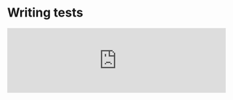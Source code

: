 
# Writing tests

<iframe
  width='100%'
  style={{
    aspectRatio: '16 / 9',
  }}
  src='https://www.youtube.com/embed/NmB18jfnGc0?si=E-gNtVeDlqqA7825'
  title='Writing Tests | Todo App with React, TypeScript, TDD | Frontend Hire'
  frameborder='0'
  allow='accelerometer; autoplay; clipboard-write; encrypted-media; gyroscope; picture-in-picture; web-share'
  allowfullscreen
/>

Let us see where we are currently, run the dev server and open the respective dev URL as shown by Vite in your browser.

```sh
npm run dev
```

Also, buckle up, this is going to be a long ride.

## Render Test

Now, as a frontend developer it is easier to work with visible things. We already know that the component is visible in the browser.

But, why do even need to test it? Writing tests for this seems futile. Right now, the component is very simple. But, as the component grows, it will become more complex and we cannot be sure that any new changes will not cause regressions.

So, writing tests to confirm our current behavior is a good idea. Let us write a test to confirm that the input and button are rendering in the browser.

<Steps>

### Test Structure

Create a new file `App.test.tsx` in the `src` folder. This will pretty much contains the tests for the entire App component.

```tsx showLineNumbers {1-5} filename="./src/App.test.tsx"
import { describe, test } from 'vitest';

describe('App', () => {
  test('should render input field and add button', () => {});
});
```

As we previously wrote a sample test for the `sum` function. Every test should have a meaningful name. The test name should describe what the test is doing. In this case, we are testing if the App component renders the input field and the add button. (read more about [test API here](https://vitest.dev/api/#test))

Describe is used to group tests. It is not necessary to use describe, but it is a good practice to group tests. It helps in organizing the tests and also helps in debugging. (read more about [describe API here](https://vitest.dev/api/#describe))

### Render Component for Testing

We need to render the component in the test. We can use the `render` function from `@testing-library/react` to render the component. (read more about [render API here](https://testing-library.com/docs/react-testing-library/api#render))

```tsx showLineNumbers {2-3,7} filename="./src/App.test.tsx"
import { describe, test } from 'vitest';
import { render } from '@testing-library/react';
import App from './App';

describe('App', () => {
  test('should render input field and add button', () => {
    render(<App />);
  });
});
```

### Query the DOM

We need to query the DOM to check if the input field and the button are present.

There are various queries that we can use. In general, following the guidelines of RTL (read the [priority here](https://testing-library.com/docs/queries/about#priority)) for the query priority order is a good idea.

To summarise at a high level, we need to use the queries that are closest to the user. In our case:

- We'll use `getByRole` to query the input and the button.

```tsx showLineNumbers {9-10} filename="./src/App.test.tsx"
import { describe, expect, test } from 'vitest';
import { render, screen } from '@testing-library/react';
import App from './App';

describe('App', () => {
  test('should render input field and add button', () => {
    render(<App />);

    const input = screen.getByRole('textbox', { name: 'Add Task:' });
    const button = screen.getByRole('button', { name: 'Add' });
  });
});
```

### Assert

We have the elements. Now, we need to assert that they are present in the DOM. We can use the `expect` function from `vitest` to assert. (read more about [expect API here](https://vitest.dev/api/expect.html#expect))

And also use the `toBeDefined` matcher to check if the element is defined or not. (read more about [toBeDefined matcher here](https://vitest.dev/api/expect.html#tobedefined))

```tsx showLineNumbers {12-13} filename="./src/App.test.tsx"
import { describe, expect, test } from 'vitest';
import { render, screen } from '@testing-library/react';
import App from './App';

describe('App', () => {
  test('should render input field and add button', () => {
    render(<App />);

    const input = screen.getByRole('textbox', { name: 'Add Task:' });
    const button = screen.getByRole('button', { name: 'Add' });

    expect(input).toBeDefined();
    expect(button).toBeDefined();
  });
});
```

### Run the Test

Now, run the test and see if it passes.

```sh
npm run test
```

The test should pass with an output like this:
![Test Pass](./screenshots/writing-tests-1.png)

### Improving the Test

Now, `toBeDefined` is not the best matcher to use here. We can use `toBeInTheDocument` matcher from `@testing-library/jest-dom` to check if the element is present in the DOM. (read more about [toBeInTheDocument matcher here](https://testing-library.com/docs/queries/about#priority))

- Read [this stackoverflow answer here](https://stackoverflow.com/questions/73783371/difference-between-tobeinthedocument-and-tobedefined) to understand the difference between `toBeDefined` and `toBeInTheDocument`.

So, let us install `@testing-library/jest-dom` and use the `toBeInTheDocument` matcher.

```sh
npm install -D @testing-library/jest-dom
```

We will actually import the `vitest` compatible version of `@testing-library/jest-dom` from `@testing-library/jest-dom/vitest`. (read more about [vitest compatible version here](https://github.com/testing-library/jest-dom?tab=readme-ov-file#with-vitest))

And it would import the entire thing.

```tsx showLineNumbers {3,12-13} filename="./src/App.test.tsx"
import { describe, expect, test } from 'vitest';
import { render, screen } from '@testing-library/react';
import '@testing-library/jest-dom/vitest';
import App from './App';

describe('App', () => {
  test('should render input field and add button', () => {
    render(<App />);
    const input = screen.getByRole('textbox', { name: 'Add Task:' });
    const button = screen.getByRole('button', { name: 'Add' });

    expect(input).toBeInTheDocument();
    expect(button).toBeInTheDocument();
  });
});
```

Run the test again and it should pass.

The `jest-dom` import (line 3 in the above snippet) usually happens in a separate setup file for all the tests in our application. We will do that now as a good practice.

Create a new file `setupTests.ts` at the root of the project and add the import there.

```ts showLineNumbers {1} filename="./setupTests.ts"
import '@testing-library/jest-dom/vitest';
```

And remove the import from the test file.

```tsx showLineNumbers {3} filename="./src/App.test.tsx"
import { describe, expect, test } from 'vitest';
import { render, screen } from '@testing-library/react';
// removed the import from here
import App from './App';

describe('App', () => {
  test('should render input field and add button', () => {
    render(<App />);
    const input = screen.getByRole('textbox', { name: 'Add Task:' });
    const button = screen.getByRole('button', { name: 'Add' });

    expect(input).toBeInTheDocument();
    expect(button).toBeInTheDocument();
  });
});
```

We also have to update our `vite.config.ts` to use this file as a setup file. (read more about [setup files here](https://vitest.dev/config/#setupfiles))

```tsx showLineNumbers {10} filename="./vite.config.ts"
/// <reference types="vitest" />
import { defineConfig } from 'vite';
import react from '@vitejs/plugin-react';

// https://vitejs.dev/config/
export default defineConfig({
  plugins: [react()],
  test: {
    environment: 'jsdom',
    setupFiles: './setupTests.ts',
  },
});
```

Run the test again and it should pass. But you'll see an error related to TypeScript despite the tess passing.
![TypeScript error](./screenshots/writing-tests-2.png)

This is because the `setupTests.ts` file is not being included by TypeScript in our project. Let's update our `tsconfig.json` to include this file.

```json {5} filename="./tsconfig.json"
{
  "compilerOptions": {
    /* Some of the options omitted for brevity */
  },
  "include": ["src", "./setupTests.ts"],
  "references": [{ "path": "./tsconfig.node.json" }]
}
```

Save the file and the error should go away.

</Steps>

Great, we wrote our first test that is actually useful. But, we are not done yet. We need to test the further functionality of the component.

Before we move on, let us use an eslint plugin to help us write better tests. Install `eslint-plugin-testing-library` and `eslint-plugin-jest-dom` as dev dependencies. These plugins will help us write better tests.

```sh
npm install -D eslint-plugin-testing-library eslint-plugin-jest-dom
```

And let us add them to our `.eslintrc.cjs` file.

```json {7-8} filename=".eslintrc.cjs"
module.exports = {
  /* Rest of the options omitted for brevity */
  extends: [
    'eslint:recommended',
    'plugin:@typescript-eslint/recommended',
    'plugin:react-hooks/recommended',
    'plugin:jest-dom/recommended',
    'plugin:testing-library/react',
    'prettier',
  ],
  /* Rest of the options omitted for brevity */
};
```

## Testing the user interaction

Let us now write a test to check if the user can add a task to the list.

```tsx showLineNumbers {16} filename="./src/App.test.tsx"
import { describe, expect, test } from 'vitest';
import { render, screen } from '@testing-library/react';

import App from './App';

describe('App', () => {
  test('should render input field and add button', () => {
    render(<App />);
    const input = screen.getByRole('textbox', { name: 'Add Task:' });
    const button = screen.getByRole('button', { name: 'Add' });

    expect(input).toBeInTheDocument();
    expect(button).toBeInTheDocument();
  });

  test('should add task to list when add button is clicked', () => {});
});
```

So, how can we test user interaction? If we look at the docs of `Testing Library`, you can see a section for `User Actions` under the `Core API` and a page for `Firing Events`. [Here's the exact link to the page](https://testing-library.com/docs/dom-testing-library/api-events).

Inputs are usually changed and buttons are clicked. We pretty much end up with something like this:

```tsx showLineNumbers {2, 17-23} filename="./src/App.test.tsx"
import { describe, expect, test } from 'vitest';
import { render, screen, fireEvent } from '@testing-library/react';

import App from './App';

describe('App', () => {
  test('should render input field and add button', () => {
    render(<App />);
    const input = screen.getByRole('textbox', { name: 'Add Task:' });
    const button = screen.getByRole('button', { name: 'Add' });

    expect(input).toBeInTheDocument();
    expect(button).toBeInTheDocument();
  });

  test('should add task to list when add button is clicked', () => {
    const input = screen.getByRole('textbox', { name: 'Add Task:' });
    const button = screen.getByRole('button', { name: 'Add' });

    fireEvent.change(input, { target: { value: 'New Task' } });
    fireEvent.click(button);

    expect(screen.getByText('New Task')).toBeInTheDocument();
  });
});
```

Now, if you run your tests they should be passing! But a couple of things are not good here.

- First, we are still using the old rendered component from the previous test. This can cause issues if we are not careful. So, we need to render a new component again.

```tsx showLineNumbers {17} filename="./src/App.test.tsx"
import { describe, expect, test } from 'vitest';
import { render, screen, fireEvent } from '@testing-library/react';

import App from './App';

describe('App', () => {
  test('should render input field and add button', () => {
    render(<App />);
    const input = screen.getByRole('textbox', { name: 'Add Task:' });
    const button = screen.getByRole('button', { name: 'Add' });

    expect(input).toBeInTheDocument();
    expect(button).toBeInTheDocument();
  });

  test('should add task to list when add button is clicked', () => {
    render(<App />);

    const input = screen.getByRole('textbox', { name: 'Add Task:' });
    const button = screen.getByRole('button', { name: 'Add' });

    fireEvent.change(input, { target: { value: 'New Task' } });
    fireEvent.click(button);

    expect(screen.getByText('New Task')).toBeInTheDocument();
  });
});
```

You might try doing something like the above! But that will fail the tests with this error:
![Test Fail](./screenshots/writing-tests-3.png)

The error might be imtidiating at first, but it is actually very helpful. It tells us that there multiple elements with the same text. This happened because we did not `clean up` our first test's render. So, the second render had the first test's elements as well. So, we need to clean up the first render and any such subsequent renders.

```tsx showLineNumbers {1-2, 6} filename="./src/App.test.tsx"
import { describe, expect, test, afterEach } from 'vitest';
import { render, screen, fireEvent, cleanup } from '@testing-library/react';

import App from './App';

afterEach(cleanup);

describe('App', () => {
  test('should render input field and add button', () => {
    render(<App />);
    const input = screen.getByRole('textbox', { name: 'Add Task:' });
    const button = screen.getByRole('button', { name: 'Add' });

    expect(input).toBeInTheDocument();
    expect(button).toBeInTheDocument();
  });

  test('should add task to list when add button is clicked', () => {
    render(<App />);

    const input = screen.getByRole('textbox', { name: 'Add Task:' });
    const button = screen.getByRole('button', { name: 'Add' });

    fireEvent.change(input, { target: { value: 'New Task' } });
    fireEvent.click(button);

    expect(screen.getByText('New Task')).toBeInTheDocument();
  });
});
```

Now, our ESLint rules would complain that:
`cleanup is performed automatically by your test runner, you don't need manual cleanups.`

You can read more about this here and figure out the why and solution. [Here's the link](https://testing-library.com/docs/react-testing-library/api#cleanup)

In short, ESLint assumes we have a global afterEach declared. But we do not! There are multiple ways to fix this issue, we will solve it by moving our clean up logic to the global setup file.

```ts showLineNumbers {2-3, 5} filename="./setupTests.ts"
import '@testing-library/jest-dom/vitest';
import { cleanup } from '@testing-library/react';
import { afterEach } from 'vitest';

afterEach(cleanup);
```

And clean up our `./src/App.test.tsx` file

```tsx showLineNumbers filename="./src/App.test.tsx"
import { describe, expect, test } from 'vitest';
import { render, screen, fireEvent } from '@testing-library/react';

import App from './App';

describe('App', () => {
  test('should render input field and add button', () => {
    render(<App />);
    const input = screen.getByRole('textbox', { name: 'Add Task:' });
    const button = screen.getByRole('button', { name: 'Add' });

    expect(input).toBeInTheDocument();
    expect(button).toBeInTheDocument();
  });

  test('should add task to list when add button is clicked', () => {
    render(<App />);

    const input = screen.getByRole('textbox', { name: 'Add Task:' });
    const button = screen.getByRole('button', { name: 'Add' });

    fireEvent.change(input, { target: { value: 'New Task' } });
    fireEvent.click(button);

    expect(screen.getByText('New Task')).toBeInTheDocument();
  });
});
```

This is also good because we are not repeating the same code in every test and even if someone forgets to clean up, it will be taken care of.

Now, run the tests and they should pass. But there is still a problem:

- To greatly amplify the problem, let us make the input field `readonly` and see if our tests still pass.

```tsx showLineNumbers {10} filename="./src/App.tsx"
// Rest of the code omitted for brevity

function App() {
  // Some of the code omitted for brevity

  return (
    <div>
      {/* Some of the code omitted for brevity */}
      <input
        readOnly
        id='task-input'
        value={taskName}
        onChange={(e) => setTaskName(e.target.value)}
      />
      {/* Some of the code omitted for brevity */}
    </div>
  );
}

// Rest of the code omitted for brevity
```

Our tests will still pass! But, we know that the user cannot type in the input field. What we have right now is a false positive.

In fact, we could have avoided this problem if we had used a different way of testing user interaction. Even the docs, recommends another library called `user-event` for testing user interaction. [Here's the link to the docs](https://testing-library.com/docs/user-event/intro)

Let us install `user-event` and use it in our tests.

```sh
npm install -D @testing-library/user-event
```

Since, user interactions are asynchronous, we need to use `async`, `await`, and `waitFor` from `@testing-library/react` to wait for the changes to take effect. (read more about [async methods](https://testing-library.com/docs/dom-testing-library/api-async))

```tsx showLineNumbers {2-3, 18, 24-25, 27-29} filename="./src/App.test.tsx"
import { describe, expect, test } from 'vitest';
import { render, screen, waitFor } from '@testing-library/react';
import userEvent from '@testing-library/user-event';

import App from './App';

describe('App', () => {
  test('should render input field and add button', () => {
    render(<App />);
    const input = screen.getByRole('textbox', { name: 'Add Task:' });
    const button = screen.getByRole('button', { name: 'Add' });

    expect(input).toBeInTheDocument();
    expect(button).toBeInTheDocument();
  });

  test('should add task to list when add button is clicked', async () => {
    const user = userEvent.setup();
    render(<App />);

    const input = screen.getByRole('textbox', { name: 'Add Task:' });
    const button = screen.getByRole('button', { name: 'Add' });

    await user.type(input, 'New Task');
    await user.click(button);

    await waitFor(() => {
      expect(screen.getByText('New Task')).toBeInTheDocument();
    });
  });
});
```

Our tests **should fail**. Because we are using `readOnly` on the input field. So, remove the `readOnly` prop from the input field and run the tests again.

```tsx showLineNumbers filename="./src/App.tsx"
// Rest of the code omitted for brevity

function App() {
  // Some of the code omitted for brevity

  return (
    <div>
      {/* Some of the code omitted for brevity */}
      <input
        id='task-input'
        value={taskName}
        onChange={(e) => setTaskName(e.target.value)}
      />
      {/* Some of the code omitted for brevity */}
    </div>
  );
}

// Rest of the code omitted for brevity
```

Our tests should pass now. We also have a more robust test for user interaction.

Now, we have made a decent amount of progress on tests. Remember, where we left our actual business logic? Let us get back to that with `TDD` (Test Driven Development) in the next section.

At this point your code should be a good match to the branch of the repository: [5-writing-tests](https://github.com/Frontend-Hire/todo-app-react-tdd-typescript/tree/5-writing-tests)
